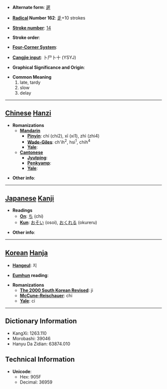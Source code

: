 * '''Alternate form''': [[遲]]

* '''[[Wiktionary:Chinese radical index| Radical]] Number 162''': [[Wiktionary:Chinese radical index 辵|辵]]+10 strokes

* '''[[Wiktionary:Chinese total strokes index|Stroke number]]''': [[Wiktionary:Chinese total strokes index 14|14]]

* '''Stroke order''': 

* '''[[Wiktionary:Chinese four corner index|Four-Corner System]]''': 

* '''[[Wiktionary:Chinese Cangjie index|Cangjie input]]''': 卜尸卜十 (YSYJ)

* '''Graphical Significance and Origin''': 

* '''Common Meaning'''
*#late, tardy
*# slow
*# delay


----

== [[Chinese]] [[Hanzi]] ==

* '''Romanizations'''
** '''[[Mandarin]]'''
*** '''[[Pinyin]]''': chí (chi2), xī (xi1), zhì (zhi4)
*** '''[[Wade-Giles]]''': ch'ih<sup>2</sup>, hsi<sup>1</sup>, chih<sup>4</sup>
*** '''[[Yale]]''': 
** '''[[Cantonese]]'''
*** '''[[Jyutping]]''':
*** '''[[Penkyamp]]''': 
*** '''[[Yale]]''': 

* '''Other info''': 

----

== [[Japanese]] [[Kanji]] ==

* '''Readings'''
** '''[[On]]''': [[ち]] (chi)
** '''[[Kun]]''': [[おそい]] (osoi), [[おくれる]] (okureru)

* '''Other info''':  

----

== [[Korean]] [[Hanja]] ==

* '''[[Hangeul]]''': 지

* '''[[Eumhun]] reading''': 

* '''Romanizations'''
** '''[[The 2000 South Korean Revised Romanization|The 2000 South Korean Revised]]''': ji
** '''[[McCune-Reischauer]]''': chi
** '''[[Yale]]''': ci

----

== Dictionary Information ==

* KangXi: 1263.110
* Morobashi: 39046
* Hanyu Da Zidian: 63874.010

== Technical Information ==

* '''Unicode''':
** Hex: 905F
** Decimal: 36959